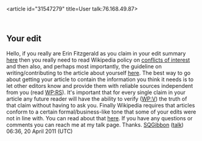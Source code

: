 <article id="31547279" title=User talk:76.168.49.87>
	<talkpage id="31547279" title="User talk:76.168.49.87">
== Your edit ==

Hello, if you really are Erin Fitzgerald as you claim in your edit summary [http://en.wikipedia.org/w/index.php?title=Erin_Fitzgerald&amp;diff=prev&amp;oldid=424978240 here] then you really need to read Wikipedia policy on [[WP:COI|conflicts of interest]] and then also, and perhaps most importantly, the guideline on writing/contributing to the article about yourself [[WP:AUTOBIOGRAPHY|here]].  The best way to go about getting your article to contain the information you think it needs is to let other editors know and provide them with reliable sources independent from you (read [[WP:RS]]). It's important that for every single claim in your article any future reader will have the ability to verify ([[WP:V]]) the truth of that claim without having to ask you.  Finally Wikipedia requires that articles conform to a certain formal/business-like tone that some of your edits were not in line with.  You can read about that [[WP:TONE|here]].  If you have any questions or comments you can reach me at my talk page. Thanks. [[User:SQGibbon|SQGibbon]] ([[User talk:SQGibbon|talk]]) 06:36, 20 April 2011 (UTC)
	</talkpage>
</article>